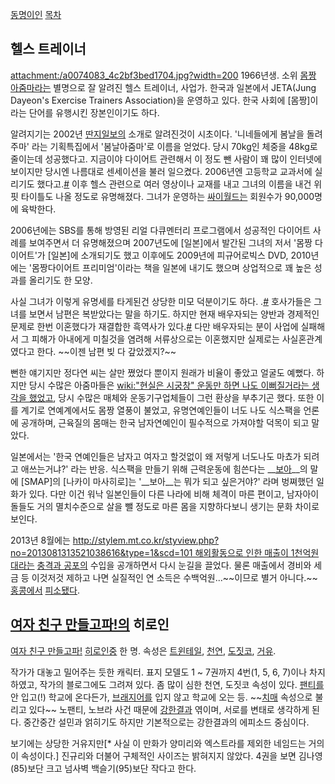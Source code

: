 [[동명이인]]
[[목차]]

== 헬스 트레이너 ==
attachment:/a0074083_4c2bf3bed1704.jpg?width=200
1966년생. 소위 [[몸짱 아줌마]]라는 별명으로 잘 알려진 헬스 트레이너, 사업가. 한국과 일본에서 JETA(Jung Dayeon's Exercise Trainers Association)을 운영하고 있다. 한국 사회에 [몸짱]이라는 단어를 유행시킨 장본인이기도 하다.

알려지기는 2002년 [[딴지일보]]의 소개로 알려진것이 시초이다. '니네들에게 봄날을 돌려주마' 라는 기획특집에서 '봄날아줌마'로 이름을 얻었다. 당시 70kg인 체중을 48kg로 줄이는데 성공했다고. 지금이야 다이어트 관련해서 이 정도 뺀 사람이 꽤 많이 인터넷에 보이지만 당시엔 나름대로 센세이션을 불러 일으켰다. 2006년엔 고등학교 교과서에 실리기도 했다고.[http://news.naver.com/main/read.nhn?mode=LSD&mid=sec&sid1=102&oid=001&aid=0001253439 #] 이후 헬스 관련으로 여러 영상이나 교재를 내고 그녀의 이름을 내건 위핏 타이틀도 나올 정도로 유명해졌다. 그녀가 운영하는 [[싸이월드]]는 회원수가 90,000명에 육박한다.

2006년에는 SBS를 통해 방영된 리얼 다큐멘터리 프로그램에서 성공적인 다이어트 사례를 보여주면서 더 유명해졌으며 2007년도에 [일본]에서 발간된 그녀의 저서 '몸짱 다이어트'가 [일본]에 소개되기도 했고 이후에도 2009년에 피규어로빅스 DVD, 2010년에는 '몸짱다이어트 프리미엄'이라는 책을 일본에 내기도 했으며 상업적으로 꽤 높은 성과를 올리기도 한 모양.

사실 그녀가 이렇게 유명세를 타게된건 상당한 미모 덕분이기도 하다. .[http://www.joseilbo.com/news/htmls/2011/11/20111103126391.html #] 호사가들은 그녀를 보면서 남편은 복받았다는 말을 하기도. 하지만 현재 배우자되는 양반과 경제적인 문제로 한번 이혼했다가 재결합한 흑역사가 있다.[http://www.hankyung.com/news/app/newsview.php?aid=2007071933837 #] 다만 배우자되는 분이 사업에 실패해서 그 피해가 아내에게 미칠것을 염려해 서류상으로는 이혼했지만 실제로는 사실혼관계였다고 한다. ~~이젠 남편 빚 다 갚았겠지?~~

뻔한 얘기지만 정다연 씨는 살만 쪘었다 뿐이지 원래가 비율이 좋았고 얼굴도 예뻤다. 하지만 당시 수많은 아줌마들은 [[wiki:"현실은 시궁창" 운동만 하면 나도 이뻐질거라는 생각을 했었고]], 당시 수많은 매체와 운동기구업체들이 그런 환상을 부추기곤 했다. 또한 이를 계기로 연예계에서도 몸짱 열풍이 불었고, 유명연예인들이 너도 나도 식스팩을 언론에 공개하며, 근육질의 몸매는 한국 남자연예인이 필수적으로 가져야할 덕목이 되고 말았다.

일본에서는 '한국 연예인들은 남자고 여자고 할것없이 왜 저렇게 너도나도 마쵸가 되려고 애쓰는거냐?' 라는 반응. 식스팩을 만들기 위해 근력운동에 힘쓴다는 __[[보아]]__의 말에 [SMAP]의 [나카이 마사히로]는 '__보아__는 뭐가 되고 싶은거야?' 라며 벙쪄했던 일화가 있다. 다만 이건 워낙 일본인들이 다른 나라에 비해 체격이 마른 편이고, 남자아이돌들도 거의 멸치수준으로 살을 뺄 정도로 마른 몸을 지향하다보니 생기는 문화 차이로 보인다.  

2013년 8월에는 [[http://stylem.mt.co.kr/styview.php?no=2013081313521038616&type=1&scd=101 해외활동으로 인한 매출이 1천억원대]]라는 [[충격과 공포]]의 수입을 공개하면서 다시 눈길을 끌었다. 물론 매출에서 경비와 세금 등 이것저것 제하고 나면 실질적인 연 소득은 수백억원...~~이므로 별거 아니다.~~
[[홍콩]]에서 [http://m.news.naver.com/read.nhn?mode=LS2D&sid1=106&sid2=224&oid=018&aid=0003015142 피소됐다].
== [[여자 친구 만들고파!]]의 히로인 ==
[[여자 친구 만들고파!]] [[히로인]]중 한 명. 속성은 [[트윈테일#s-2|트윈테일]], [[천연#s-2|천연]], [[덜렁이#s-2|도짓코]], [[거유#s-5|거유]].

작가가 대놓고 밀어주는 듯한 캐릭터. 표지 모델도 1 ~ 7권까지 4번(1, 5, 6, 7)이나 차지하였고, 작가의 블로그에도 그려져 있다.
좀 많이 심한 천연, 도짓코 속성이 있다. [[팬티#s-1|팬티]]를 안 입고(!) 학교에 온다든가, [[브래지어]]를 입지 않고 학교에 오는 등. ~~[[치매]] 속성으로 불리고 있다~~ 노팬티, 노브라 사건 때문에 [[강한결]]과 엮이며, 서로를 변태로 생각하게 된다. 중간중간 설민과 얽히기도 하지만 기본적으로는 강한결과의 에피소드 중심이다.
 
보기에는 상당한 거유지만[* 사실 이 만화가 양미리와 엑스트라를 제외한 네임드는 거의 이 속성이다.] 진규리와 더불어 구체적인 사이즈는 밝혀지지 않았다. 4권을 보면 김나영(85)보단 크고 넘사벽 백슬기(95)보단 작다고 한다.
